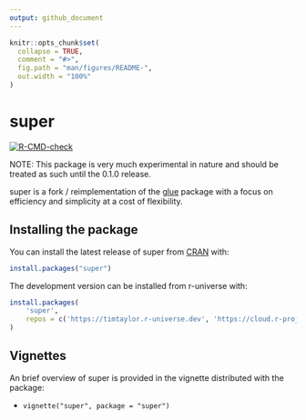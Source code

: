 ```yaml
---
output: github_document
---
```


<!-- README.md is generated from README.Rmd. Please edit that file -->

```r
knitr::opts_chunk$set(
  collapse = TRUE,
  comment = "#>",
  fig.path = "man/figures/README-",
  out.width = "100%"
)
```

# super

<!-- badges: start -->
[![R-CMD-check](https://github.com/TimTaylor/super/actions/workflows/R-CMD-check.yaml/badge.svg)](https://github.com/TimTaylor/super/actions/workflows/R-CMD-check.yaml)
<!-- badges: end -->

NOTE: This package is very much experimental in nature and should be treated as
such until the 0.1.0 release. 

super is a fork / reimplementation of the [glue](https://glue.tidyverse.org)
package with a focus on efficiency and simplicity at a cost of flexibility.

## Installing the package

You can install the latest release of super from [CRAN](https://cran.r-project.org/) with:

```r
install.packages("super")
```

The development version can be installed from r-universe with:

```r
install.packages(
    'super',
    repos = c('https://timtaylor.r-universe.dev', 'https://cloud.r-project.org')
)
```

## Vignettes

An brief overview of super is provided in the vignette distributed with the
package:

* `vignette("super", package = "super")`
